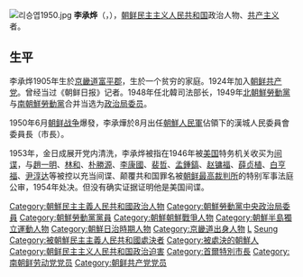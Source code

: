 {{otheruses|subject=北韓政治人物|other=其他同名人物|李承燁}}
[[File:리승엽1950.jpg|thumb]]
'''李承烨'''（{{lang-ko|리승엽}}，{{bd|1905年|2月8日|1954年|7月30日|catIdx=Lee}}），[[朝鲜民主主义人民共和国|朝鲜民主主义人民共和国]]政治人物、[[共产主义|共产主义]]者。

==生平==
{{see|朴憲永、李承燁間諜事件}}
李承烨1905年生於[[京畿道|京畿道]][[富川市|富平郡]]，生於一个贫穷的家庭。1924年加入[[朝鲜共产党|朝鲜共产党]]。曾经当过《朝鲜日报》记者。1948年任北韓司法部长，1949年[[北朝鲜劳动党|北朝鮮勞動黨]]与[[南朝鲜劳动党|南朝鮮勞動黨]]合并当选为[[朝鲜劳动党中央政治局|政治局委员]]。

1950年6月[[朝鲜战争|朝鲜战争]]爆發，李承燁於8月出任[[朝鮮人民軍|朝鮮人民軍]]佔領下的漢城人民委員會委員長（市長）。

1953年，金日成展开党内清洗，李承烨被指在1946年被[[美国|美国]]特务机关收买为[[间谍|间谍]]，与[[趙一明|趙一明]]、[[林和_(作家)|林和]]、[[朴勝源|朴勝源]]、[[李康國|李康國]]、[[裴哲|裴哲]]、[[孟鍾鎬|孟鍾鎬]]、[[赵镛福|赵镛福]]、[[薛贞植|薛贞植]]、[[白亨福|白亨福]]、[[尹淳达|尹淳达]]等被控以充当间谍、颠覆共和国罪名被[[朝鮮民主主義人民共和國中央裁判所|朝鲜最高裁判所]]的特别军事法庭公审，1954年处决。但没有确实证据证明他是美国间谍。


{{DEFAULTSORT:Lee}}
[[Category:朝鮮民主主義人民共和國政治人物|Category:朝鮮民主主義人民共和國政治人物]]
[[Category:朝鮮勞動黨中央政治局委員|Category:朝鮮勞動黨中央政治局委員]]
[[Category:朝鮮勞動黨黨員|Category:朝鮮勞動黨黨員]]
[[Category:朝鮮朝鮮戰爭人物|Category:朝鮮朝鮮戰爭人物]]
[[Category:朝鮮半島獨立運動人物|Category:朝鮮半島獨立運動人物]]
[[Category:朝鮮日治時期人物|Category:朝鮮日治時期人物]]
[[Category:京畿道出身人物|Category:京畿道出身人物]]
[[Category:富川市出身人物|L]]
[[Category:李姓|Seung]]
[[Category:被朝鮮民主主義人民共和國處決者|Category:被朝鮮民主主義人民共和國處決者]]
[[Category:被處決的朝鮮人|Category:被處決的朝鮮人]]
[[Category:朝鲜民主主义人民共和国政治迫害|Category:朝鲜民主主义人民共和国政治迫害]]
[[Category:首爾特別市長|Category:首爾特別市長]]
[[Category:南朝鲜劳动党党员|Category:南朝鲜劳动党党员]]
[[Category:朝鲜共产党党员|Category:朝鲜共产党党员]]